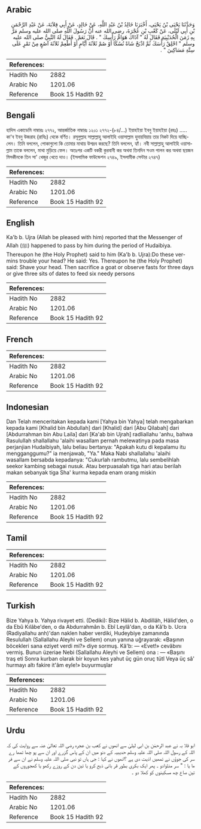 ## Arabic


<div dir="rtl" lang="ar" style={{fontSize:'larger',backgroundColor:'#f8f9fa',padding:20}}>
وَحَدَّثَنَا يَحْيَى بْنُ يَحْيَى، أَخْبَرَنَا خَالِدُ بْنُ عَبْدِ اللَّهِ، عَنْ خَالِدٍ، عَنْ أَبِي قِلاَبَةَ، عَنْ عَبْدِ الرَّحْمَنِ بْنِ أَبِي لَيْلَى، عَنْ كَعْبِ بْنِ عُجْرَةَ، رضى الله عنه أَنَّ رَسُولَ اللَّهِ صلى الله عليه وسلم مَرَّ بِهِ زَمَنَ الْحُدَيْبِيَةِ فَقَالَ لَهُ ‏"‏ آذَاكَ هَوَامُّ رَأْسِكَ ‏"‏ ‏.‏ قَالَ نَعَمْ ‏.‏ فَقَالَ لَهُ النَّبِيُّ صلى الله عليه وسلم ‏"‏ احْلِقْ رَأْسَكَ ثُمَّ اذْبَحْ شَاةً نُسُكًا أَوْ صُمْ ثَلاَثَةَ أَيَّامٍ أَوْ أَطْعِمْ ثَلاَثَةَ آصُعٍ مِنْ تَمْرٍ عَلَى سِتَّةِ مَسَاكِينَ ‏"‏ ‏.‏
</div>
<div style={{backgroundColor:'#f8f9fa',padding:20, marginBottom: 10}}><table> <thead> <tr> <th>References:</th> <th></th> </tr> </thead> <tbody><tr><td>Hadith No</td><td>2882</td></tr><tr><td>Arabic No</td><td>1201.06</td></tr><tr><td>Reference</td><td>Book 15 Hadith 92</td></tr></tbody></table></div>

## Bengali


<div dir="ltr" lang="bn" style={{fontSize:'larger',backgroundColor:'#f8f9fa',padding:20}}>
হাদিস একাডেমি নাম্বারঃ ২৭৭২, আন্তর্জাতিক নাম্বারঃ ১২০১ ২৭৭২-(৮৪/...) ইয়াহইয়া ইবনু ইয়াহইয়া (রহঃ) ..... কা'ব ইবনু উজরাহ (রাযিঃ) থেকে বর্ণিত। রসূলুল্লাহ সাল্লাল্লাহু আলাইহি ওয়াসাল্লাম হুদায়বিয়ায় তার নিকট দিয়ে যাচ্ছিলেন। তিনি বললেন, পোকাগুলো কি তোমার মাথায় উপদ্ৰব করছে? তিনি বললেন, হ্যাঁ। নবী সাল্লাল্লাহু আলাইহি ওয়াসাল্লাম তাকে বললেন, মাথা মুড়িয়ে ফেল। অতঃপর একটি বকরী কুরবানী কর অথবা তিনদিন সওম পালন কর অথবা ছয়জন মিসকীনকে তিন সা' খেজুর খেতে দাও। (ইসলামিক ফাউন্ডেশন ২৭৪৯, ইসলামীক সেন্টার ২৭৪৭)
</div>
<div style={{backgroundColor:'#f8f9fa',padding:20, marginBottom: 10}}><table> <thead> <tr> <th>References:</th> <th></th> </tr> </thead> <tbody><tr><td>Hadith No</td><td>2882</td></tr><tr><td>Arabic No</td><td>1201.06</td></tr><tr><td>Reference</td><td>Book 15 Hadith 92</td></tr></tbody></table></div>

## English


<div dir="ltr" lang="en" style={{fontSize:'larger',backgroundColor:'#f8f9fa',padding:20}}>
Ka'b b. Ujra (Allah be pleased with him) reported that the Messenger of Allah (ﷺ) happened to pass by him during the period of Hudaibiya. Thereupon he (the Holy Prophet) said to him (Ka'b b. Ujra):Do these vermins trouble your head? He said: Yes. Thereupon he (the Holy Prophet) said: Shave your head. Then sacrifice a goat or observe fasts for three days or give three sits of dates to feed six needy persons
</div>
<div style={{backgroundColor:'#f8f9fa',padding:20, marginBottom: 10}}><table> <thead> <tr> <th>References:</th> <th></th> </tr> </thead> <tbody><tr><td>Hadith No</td><td>2882</td></tr><tr><td>Arabic No</td><td>1201.06</td></tr><tr><td>Reference</td><td>Book 15 Hadith 92</td></tr></tbody></table></div>

## French


<div dir="ltr" lang="fr" style={{fontSize:'larger',backgroundColor:'#f8f9fa',padding:20}}>

</div>
<div style={{backgroundColor:'#f8f9fa',padding:20, marginBottom: 10}}><table> <thead> <tr> <th>References:</th> <th></th> </tr> </thead> <tbody><tr><td>Hadith No</td><td>2882</td></tr><tr><td>Arabic No</td><td>1201.06</td></tr><tr><td>Reference</td><td>Book 15 Hadith 92</td></tr></tbody></table></div>

## Indonesian


<div dir="ltr" lang="id" style={{fontSize:'larger',backgroundColor:'#f8f9fa',padding:20}}>
Dan Telah menceritakan kepada kami [Yahya bin Yahya] telah mengabarkan kepada kami [Khalid bin Abdullah] dari [Khalid] dari [Abu Qilabah] dari [Abdurrahman bin Abu Laila] dari [Ka'ab bin Ujrah] radliallahu 'anhu, bahwa Rasulullah shallallahu 'alaihi wasallam pernah melewatinya pada masa perjanjian Hudaibiyah, lalu beliau bertanya: "Apakah kutu di kepalamu itu mengganggumu?" ia menjawab, "Ya." Maka Nabi shallallahu 'alaihi wasallam bersabda kepadanya: "Cukurlah rambutmu, lalu sembelihlah seekor kambing sebagai nusuk. Atau berpuasalah tiga hari atau berilah makan sebanyak tiga Sha' kurma kepada enam orang miskin
</div>
<div style={{backgroundColor:'#f8f9fa',padding:20, marginBottom: 10}}><table> <thead> <tr> <th>References:</th> <th></th> </tr> </thead> <tbody><tr><td>Hadith No</td><td>2882</td></tr><tr><td>Arabic No</td><td>1201.06</td></tr><tr><td>Reference</td><td>Book 15 Hadith 92</td></tr></tbody></table></div>

## Tamil


<div dir="ltr" lang="ta" style={{fontSize:'larger',backgroundColor:'#f8f9fa',padding:20}}>

</div>
<div style={{backgroundColor:'#f8f9fa',padding:20, marginBottom: 10}}><table> <thead> <tr> <th>References:</th> <th></th> </tr> </thead> <tbody><tr><td>Hadith No</td><td>2882</td></tr><tr><td>Arabic No</td><td>1201.06</td></tr><tr><td>Reference</td><td>Book 15 Hadith 92</td></tr></tbody></table></div>

## Turkish


<div dir="ltr" lang="tr" style={{fontSize:'larger',backgroundColor:'#f8f9fa',padding:20}}>
Bize Yahya b. Yahya rivayet etti. (Dediki): Bize Hâlid b. Abdillâh, Hâlid'den, o da Ebû Kılâbe'den, o da Abdurrahmân b. Ebî Leylâ'dan, o da Kâ'b b. Ucra (Radiyallahu anh)'dan naklen haber verdiki, Hudeybiye zamanında Resulullah (Sallallahu Aleyhi ve Sellem) onun yanına uğrayarak: «Başının böcekleri sana eziyet verdi mi?» diye sormuş. Kâ'b: — «Evet!» cevâbını vermiş. Bunun üzeriae Nebi (Sallallahu Aleyhi ve Sellem) ona : — «Başını traş eti Sonra kurban olarak bir koyun kes yahut üç gün oruç tütl Veya üç sâ' hurmayı altı fakire it'âm eyle!» buyurmuşlar
</div>
<div style={{backgroundColor:'#f8f9fa',padding:20, marginBottom: 10}}><table> <thead> <tr> <th>References:</th> <th></th> </tr> </thead> <tbody><tr><td>Hadith No</td><td>2882</td></tr><tr><td>Arabic No</td><td>1201.06</td></tr><tr><td>Reference</td><td>Book 15 Hadith 92</td></tr></tbody></table></div>

## Urdu


<div dir="rtl" lang="ur" style={{fontSize:'larger',backgroundColor:'#f8f9fa',padding:20}}>
ابو قلا بہ نے عبد الرحمٰن بن ابی لیلیٰ سے انھوں نے کعب بن عجرہ رضی اللہ تعالیٰ عنہ سے روایت کی کہ اللہ کے رسول اللہ صلی اللہ علیہ وسلم حدیبیہ کے دنو میں ان کے پاس گزرے اور ان سے پو چھا تمھا رے سر کی جوؤں نے تمھیں اذیت دی ہے ؟انھوں نے کہا : جی ہاں تو نبی صلی اللہ علیہ وسلم نے ان سے فر ما یا : " سر منڈوادو ۔ پھر ایک بکری بطور قر بانی ذبح کرو یا تین دن کے روزے رکھو یا کھجوروں کے تین صاع چھ مسکینوں کو کھلا دو ۔
</div>
<div style={{backgroundColor:'#f8f9fa',padding:20, marginBottom: 10}}><table> <thead> <tr> <th>References:</th> <th></th> </tr> </thead> <tbody><tr><td>Hadith No</td><td>2882</td></tr><tr><td>Arabic No</td><td>1201.06</td></tr><tr><td>Reference</td><td>Book 15 Hadith 92</td></tr></tbody></table></div>